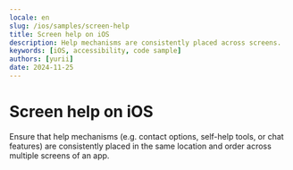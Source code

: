 ```yaml
---
locale: en
slug: /ios/samples/screen-help
title: Screen help on iOS
description: Help mechanisms are consistently placed across screens.
keywords: [iOS, accessibility, code sample]
authors: [yurii]
date: 2024-11-25
---
```


# Screen help on iOS

Ensure that help mechanisms (e.g. contact options, self-help tools, or chat features) are consistently placed in the same location and order across multiple screens of an app.

<CodeSample id="screen-help" framework="ios" locale="en"/>
